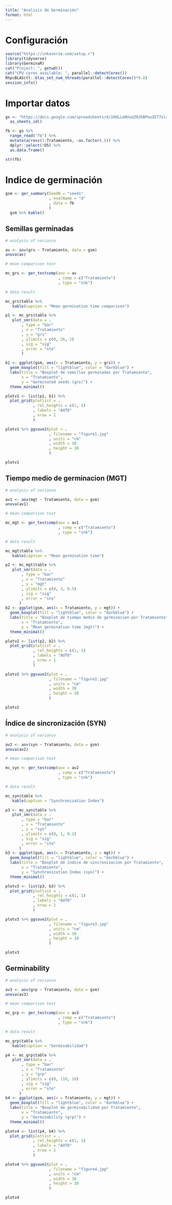 ```yaml
---
title: "Analisis de Germinación"
format: html
---
```


# Configuración

```r
source("https://inkaverse.com/setup.r")
library(tidyverse)
library(GerminaR)
cat("Project: ", getwd())
cat("CPU cores available: ", parallel::detectCores())
RhpcBLASctl::blas_set_num_threads(parallel::detectCores()*0.8)
session_info()

```
# Importar datos

```r
gs <- "https://docs.google.com/spreadsheets/d/1HULLeNVuUZ9JhBPeuIET7slsfKvgOy3W0z_Cre3ns5w/edit?gid=876483088#gid=876483088" %>% 
  as_sheets_id()

fb <- gs %>% 
  range_read("fb") %>% 
  mutate(across(1:Tratamiento, ~as.factor(.))) %>%
  dplyr::select(!D5) %>% 
  as.data.frame()

str(fb)

```
# Indice de germinación 

```r
gsm <- ger_summary(SeedN = "seeds"
                   , evalName = "d"
                   , data = fb
                   )
  gsm %>% kable()

```
## Semillas germinadas

```r

# analysis of variance

av <- aov(grs ~ Tratamiento, data = gsm)
anova(av)

# mean comparison test

mc_grs <- ger_testcomp(aov = av
                       , comp = c("Tratamiento")
                       , type = "snk")

# data result

mc_grs$table %>% 
   kable(caption = "Mean germination time comparison")

p1 <- mc_grs$table %>% 
   plot_smr(data = .
       , type = "bar" 
       , x = "Tratamiento"
       , y = "grs"
       , ylimits = c(0, 26, 2)
       , sig = "sig"
       , error = "ste"
       )

b1 <- ggplot(gsm, aes(x = Tratamiento, y = grs)) +
  geom_boxplot(fill = "lightblue", color = "darkblue") +
  labs(title = "Boxplot de semillas germinadas por Tratamiento",
       x = "Tratamiento",
       y = "Germinated seeds (grs)") +
  theme_minimal()

plotv1 <- list(p1, b1) %>% 
  plot_grid(plotlist = .
            , rel_heights = c(1, 1)
            , labels = "AUTO"
            , nrow = 1
            )

plotv1 %>% ggsave2(plot = .
                   , filename = "figure1.jpg"
                   , units = "cm"
                   , width = 30
                   , height = 10
                   )

plotv1

```




## Tiempo medio de germinacion (MGT)

```r

# analysis of variance

av1 <- aov(mgt ~ Tratamiento, data = gsm)
anova(av1)

# mean comparison test

mc_mgt <- ger_testcomp(aov = av1
                       , comp = c("Tratamiento")
                       , type = "snk")

# data result

mc_mgt$table %>% 
   kable(caption = "Mean germination time")

p2 <- mc_mgt$table %>% 
   plot_smr(data = .
       , type = "bar" 
       , x = "Tratamiento"
       , y = "mgt"
       , ylimits = c(0, 3, 0.5)
       , sig = "sig"
       , error = "ste"
      )
b2 <- ggplot(gsm, aes(x = Tratamiento, y = mgt)) +
  geom_boxplot(fill = "lightblue", color = "darkblue") +
  labs(title = "Boxplot de tiempo medio de germinacion por Tratamiento",
       x = "Tratamiento",
       y = "Mean germination time (mgt)") +
  theme_minimal()

plotv2 <- list(p2, b2) %>% 
  plot_grid(plotlist = .
            , rel_heights = c(1, 1)
            , labels = "AUTO"
            , nrow = 1
            )

plotv2 %>% ggsave2(plot = .
                   , filename = "figure2.jpg"
                   , units = "cm"
                   , width = 30
                   , height = 10
                   )

plotv2

```

## Índice de sincronización (SYN)

```r

# analysis of variance

av2 <- aov(syn ~ Tratamiento, data = gsm)
anova(av2)

# mean comparison test

mc_syn <- ger_testcomp(aov = av2
                       , comp = c("Tratamiento")
                       , type = "snk")

# data result

mc_syn$table %>% 
   kable(caption = "Synchronization Index")

p3 <- mc_syn$table %>% 
   plot_smr(data = .
       , type = "bar" 
       , x = "Tratamiento"
       , y = "syn"
       , ylimits = c(0, 1, 0.1)
       , sig = "sig"
       , error = "ste"
      )
b3 <- ggplot(gsm, aes(x = Tratamiento, y = mgt)) +
  geom_boxplot(fill = "lightblue", color = "darkblue") +
  labs(title = "Boxplot de índice de sincronización por Tratamiento",
       x = "Tratamiento",
       y = "Synchronization Index (syn)") +
  theme_minimal()

plotv3 <- list(p3, b3) %>% 
  plot_grid(plotlist = .
            , rel_heights = c(1, 1)
            , labels = "AUTO"
            , nrow = 1
            )

plotv3 %>% ggsave2(plot = .
                   , filename = "figure3.jpg"
                   , units = "cm"
                   , width = 30
                   , height = 10
                   )

plotv3

```

## Germinability

```r

# analysis of variance

av3 <- aov(grp ~ Tratamiento, data = gsm)
anova(av3)

# mean comparison test

mc_grp <- ger_testcomp(aov = av3
                       , comp = c("Tratamiento")
                       , type = "snk")

# data result

mc_grp$table %>% 
   kable(caption = "Germinabilidad")

p4 <- mc_grp$table %>% 
   plot_smr(data = .
       , type = "bar" 
       , x = "Tratamiento"
       , y = "grp"
       , ylimits = c(0, 110, 10)
       , sig = "sig"
       , error = "ste"
      )
b4 <- ggplot(gsm, aes(x = Tratamiento, y = mgt)) +
  geom_boxplot(fill = "lightblue", color = "darkblue") +
  labs(title = "Boxplot de germinabilidad por Tratamiento",
       x = "Tratamiento",
       y = "Germinability (grp)") +
  theme_minimal()

plotv4 <- list(p4, b4) %>% 
  plot_grid(plotlist = .
            , rel_heights = c(1, 1)
            , labels = "AUTO"
            , nrow = 1
            )

plotv4 %>% ggsave2(plot = .
                   , filename = "figure4.jpg"
                   , units = "cm"
                   , width = 30
                   , height = 10
                   )

plotv4

```